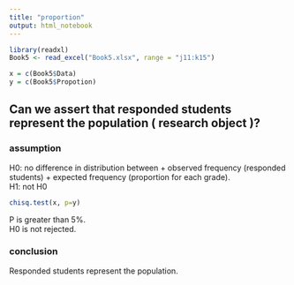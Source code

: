 ---
title: "proportion"
output: html_notebook
---

```{r setup}
library(readxl)
Book5 <- read_excel("Book5.xlsx", range = "j11:k15")

x = c(Book5$Data)
y = c(Book5$Propotion)
```

## Can we assert that responded students represent the population ( research object )?
### assumption
H0: no difference in distribution between 
+ observed frequency (responded students)
+ expected frequency (proportion for each grade).  
H1: not H0

```{r}
chisq.test(x, p=y)
```
P is greater than 5%.  
H0 is not rejected.

### conclusion
Responded students represent the population.
